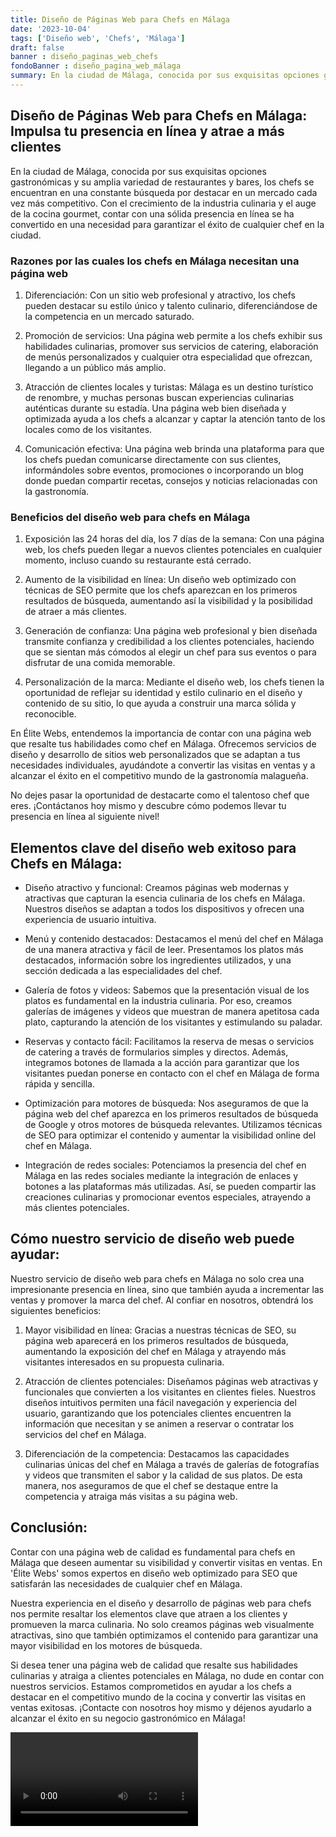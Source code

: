 ```yaml
---
title: Diseño de Páginas Web para Chefs en Málaga
date: '2023-10-04'
tags: ['Diseño web', 'Chefs', 'Málaga']
draft: false
banner : diseño_paginas_web_chefs
fondoBanner : diseño_pagina_web_málaga
summary: En la ciudad de Málaga, conocida por sus exquisitas opciones gastronómicas y su amplia variedad de restaurantes y bares, los chefs se encuentran en una constante búsqueda por destacar en un mercado cada vez más competitivo. Con el crecimiento de la industria culinaria y el auge de la cocina gourmet, contar con una sólida presencia en línea se ha convertido en una necesidad para garantizar el éxito de cualquier chef en la ciudad.
---
```


## Diseño de Páginas Web para Chefs en Málaga: Impulsa tu presencia en línea y atrae a más clientes

En la ciudad de Málaga, conocida por sus exquisitas opciones gastronómicas y su amplia variedad de restaurantes y bares, los chefs se encuentran en una constante búsqueda por destacar en un mercado cada vez más competitivo. Con el crecimiento de la industria culinaria y el auge de la cocina gourmet, contar con una sólida presencia en línea se ha convertido en una necesidad para garantizar el éxito de cualquier chef en la ciudad.

### Razones por las cuales los chefs en Málaga necesitan una página web

1. Diferenciación: Con un sitio web profesional y atractivo, los chefs pueden destacar su estilo único y talento culinario, diferenciándose de la competencia en un mercado saturado.

2. Promoción de servicios: Una página web permite a los chefs exhibir sus habilidades culinarias, promover sus servicios de catering, elaboración de menús personalizados y cualquier otra especialidad que ofrezcan, llegando a un público más amplio.

3. Atracción de clientes locales y turistas: Málaga es un destino turístico de renombre, y muchas personas buscan experiencias culinarias auténticas durante su estadía. Una página web bien diseñada y optimizada ayuda a los chefs a alcanzar y captar la atención tanto de los locales como de los visitantes.

4. Comunicación efectiva: Una página web brinda una plataforma para que los chefs puedan comunicarse directamente con sus clientes, informándoles sobre eventos, promociones o incorporando un blog donde puedan compartir recetas, consejos y noticias relacionadas con la gastronomía.

### Beneficios del diseño web para chefs en Málaga

1. Exposición las 24 horas del día, los 7 días de la semana: Con una página web, los chefs pueden llegar a nuevos clientes potenciales en cualquier momento, incluso cuando su restaurante está cerrado.

2. Aumento de la visibilidad en línea: Un diseño web optimizado con técnicas de SEO permite que los chefs aparezcan en los primeros resultados de búsqueda, aumentando así la visibilidad y la posibilidad de atraer a más clientes.

3. Generación de confianza: Una página web profesional y bien diseñada transmite confianza y credibilidad a los clientes potenciales, haciendo que se sientan más cómodos al elegir un chef para sus eventos o para disfrutar de una comida memorable.

4. Personalización de la marca: Mediante el diseño web, los chefs tienen la oportunidad de reflejar su identidad y estilo culinario en el diseño y contenido de su sitio, lo que ayuda a construir una marca sólida y reconocible.

En Élite Webs, entendemos la importancia de contar con una página web que resalte tus habilidades como chef en Málaga. Ofrecemos servicios de diseño y desarrollo de sitios web personalizados que se adaptan a tus necesidades individuales, ayudándote a convertir las visitas en ventas y a alcanzar el éxito en el competitivo mundo de la gastronomía malagueña.

No dejes pasar la oportunidad de destacarte como el talentoso chef que eres. ¡Contáctanos hoy mismo y descubre cómo podemos llevar tu presencia en línea al siguiente nivel!

<GifSeo />

<Cta />

## Elementos clave del diseño web exitoso para Chefs en Málaga:

- Diseño atractivo y funcional: Creamos páginas web modernas y atractivas que capturan la esencia culinaria de los chefs en Málaga. Nuestros diseños se adaptan a todos los dispositivos y ofrecen una experiencia de usuario intuitiva.

- Menú y contenido destacados: Destacamos el menú del chef en Málaga de una manera atractiva y fácil de leer. Presentamos los platos más destacados, información sobre los ingredientes utilizados, y una sección dedicada a las especialidades del chef.

- Galería de fotos y videos: Sabemos que la presentación visual de los platos es fundamental en la industria culinaria. Por eso, creamos galerías de imágenes y videos que muestran de manera apetitosa cada plato, capturando la atención de los visitantes y estimulando su paladar.

- Reservas y contacto fácil: Facilitamos la reserva de mesas o servicios de catering a través de formularios simples y directos. Además, integramos botones de llamada a la acción para garantizar que los visitantes puedan ponerse en contacto con el chef en Málaga de forma rápida y sencilla.

- Optimización para motores de búsqueda: Nos aseguramos de que la página web del chef aparezca en los primeros resultados de búsqueda de Google y otros motores de búsqueda relevantes. Utilizamos técnicas de SEO para optimizar el contenido y aumentar la visibilidad online del chef en Málaga.

- Integración de redes sociales: Potenciamos la presencia del chef en Málaga en las redes sociales mediante la integración de enlaces y botones a las plataformas más utilizadas. Así, se pueden compartir las creaciones culinarias y promocionar eventos especiales, atrayendo a más clientes potenciales.

## Cómo nuestro servicio de diseño web puede ayudar:

Nuestro servicio de diseño web para chefs en Málaga no solo crea una impresionante presencia en línea, sino que también ayuda a incrementar las ventas y promover la marca del chef. Al confiar en nosotros, obtendrá los siguientes beneficios:

1. Mayor visibilidad en línea: Gracias a nuestras técnicas de SEO, su página web aparecerá en los primeros resultados de búsqueda, aumentando la exposición del chef en Málaga y atrayendo más visitantes interesados en su propuesta culinaria.

2. Atracción de clientes potenciales: Diseñamos páginas web atractivas y funcionales que convierten a los visitantes en clientes fieles. Nuestros diseños intuitivos permiten una fácil navegación y experiencia del usuario, garantizando que los potenciales clientes encuentren la información que necesitan y se animen a reservar o contratar los servicios del chef en Málaga.

3. Diferenciación de la competencia: Destacamos las capacidades culinarias únicas del chef en Málaga a través de galerías de fotografías y videos que transmiten el sabor y la calidad de sus platos. De esta manera, nos aseguramos de que el chef se destaque entre la competencia y atraiga más visitas a su página web.

## Conclusión:

Contar con una página web de calidad es fundamental para chefs en Málaga que deseen aumentar su visibilidad y convertir visitas en ventas. En 'Élite Webs' somos expertos en diseño web optimizado para SEO que satisfarán las necesidades de cualquier chef en Málaga.

Nuestra experiencia en el diseño y desarrollo de páginas web para chefs nos permite resaltar los elementos clave que atraen a los clientes y promueven la marca culinaria. No solo creamos páginas web visualmente atractivas, sino que también optimizamos el contenido para garantizar una mayor visibilidad en los motores de búsqueda.

Si desea tener una página web de calidad que resalte sus habilidades culinarias y atraiga a clientes potenciales en Málaga, no dude en contar con nuestros servicios. Estamos comprometidos en ayudar a los chefs a destacar en el competitivo mundo de la cocina y convertir las visitas en ventas exitosas. ¡Contacte con nosotros hoy mismo y déjenos ayudarlo a alcanzar el éxito en su negocio gastronómico en Málaga!

<Video />

<CtaBot job='Chefs' city='Málaga'/>

<Gmaps query='Málaga+españa+maps' />